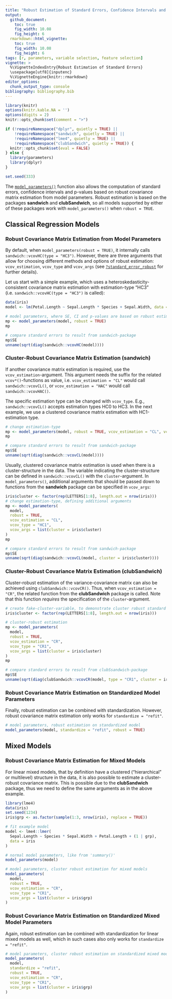 ```yaml
---
title: "Robust Estimation of Standard Errors, Confidence Intervals and p-values"
output: 
  github_document:
    toc: true
    fig_width: 10.08
    fig_height: 6
  rmarkdown::html_vignette:
    toc: true
    fig_width: 10.08
    fig_height: 6
tags: [r, parameters, variable selection, feature selection]
vignette: >
  %\VignetteIndexEntry{Robust Estimation of Standard Errors}
  \usepackage[utf8]{inputenc}
  %\VignetteEngine{knitr::rmarkdown}
editor_options: 
  chunk_output_type: console
bibliography: bibliography.bib
---
```


```r
library(knitr)
options(knitr.kable.NA = '')
options(digits = 2)
knitr::opts_chunk$set(comment = ">")

if (!requireNamespace("dplyr", quietly = TRUE) ||
    !requireNamespace("sandwich", quietly = TRUE) ||
    !requireNamespace("lme4", quietly = TRUE) ||
    !requireNamespace("clubSandwich", quietly = TRUE)) {
  knitr::opts_chunk$set(eval = FALSE)
} else {
  library(parameters)
  library(dplyr)
}

set.seed(333)
```

The [`model_parameters()`](https://easystats.github.io/parameters/articles/model_parameters.html) function also allows the computation of standard errors, confidence intervals and p-values based on robust covariance matrix estimation from model parameters. Robust estimation is based on the packages **sandwich** and **clubSandwich**, so all models supported by either of these packages work with `model_parameters()` when `robust = TRUE`.

## Classical Regression Models

### Robust Covariance Matrix Estimation from Model Parameters

By default, when `model_parameters(robust = TRUE)`, it internally calls `sandwich::vcovHC(type = "HC3")`. However, there are three arguments that allow for choosing different methods and options of robust estimation: `vcov_estimation`, `vcov_type` and `vcov_args` (see [`?standard_error_robust`](https://easystats.github.io/parameters/reference/standard_error_robust.html) for further details).

Let us start with a simple example, which uses a heteroskedasticity-consistent covariance matrix estimation with estimation-type "HC3" (i.e. `sandwich::vcovHC(type = "HC3")` is called):

```r
data(iris)
model <- lm(Petal.Length ~ Sepal.Length * Species + Sepal.Width, data = iris)

# model parameters, where SE, CI and p-values are based on robust estimation
mp <- model_parameters(model, robust = TRUE)
mp

# compare standard errors to result from sandwich-package
mp$SE
unname(sqrt(diag(sandwich::vcovHC(model))))
```

### Cluster-Robust Covariance Matrix Estimation (sandwich)

If another covariance matrix estimation is required, use the `vcov_estimation`-argument. This argument needs the suffix for the related `vcov*()`-functions as value, i.e. `vcov_estimation = "CL"` would call `sandwich::vcovCL()`, or `vcov_estimation = "HAC"` would call `sandwich::vcovHAC()`.

The specific estimation type can be changed with `vcov_type`. E.g., `sandwich::vcovCL()` accepts estimation types HC0 to HC3. In the next example, we use a clustered covariance matrix estimation with HC1-estimation type.

```r
# change estimation-type
mp <- model_parameters(model, robust = TRUE, vcov_estimation = "CL", vcov_type = "HC1")
mp

# compare standard errors to result from sandwich-package
mp$SE
unname(sqrt(diag(sandwich::vcovCL(model))))
```

Usually, clustered covariance matrix estimation is used when there is a cluster-structure in the data. The variable indicating the cluster-structure can be defined in `sandwich::vcovCL()` with the `cluster`-argument. In `model_parameters()`, additional arguments that should be passed down to functions from the **sandwich** package can be specified in `vcov_args`:

```r
iris$cluster <- factor(rep(LETTERS[1:8], length.out = nrow(iris)))
# change estimation-type, defining additional arguments
mp <- model_parameters(
  model, 
  robust = TRUE, 
  vcov_estimation = "CL", 
  vcov_type = "HC1",
  vcov_args = list(cluster = iris$cluster)
)
mp

# compare standard errors to result from sandwich-package
mp$SE
unname(sqrt(diag(sandwich::vcovCL(model, cluster = iris$cluster))))
```

### Cluster-Robust Covariance Matrix Estimation (clubSandwich)

Cluster-robust estimation of the variance-covariance matrix can also be achieved using `clubSandwich::vcovCR()`. Thus, when `vcov_estimation = "CR"`, the related function from the **clubSandwich** package is called. Note that this function _requires_ the specification of the `cluster`-argument.

```r
# create fake-cluster-variable, to demonstrate cluster robust standard errors
iris$cluster <- factor(rep(LETTERS[1:8], length.out = nrow(iris)))

# cluster-robust estimation
mp <- model_parameters(
  model, 
  robust = TRUE, 
  vcov_estimation = "CR", 
  vcov_type = "CR1", 
  vcov_args = list(cluster = iris$cluster)
)
mp

# compare standard errors to result from clubSsandwich-package
mp$SE
unname(sqrt(diag(clubSandwich::vcovCR(model, type = "CR1", cluster = iris$cluster))))
```

### Robust Covariance Matrix Estimation on Standardized Model Parameters

Finally, robust estimation can be combined with standardization. However, robust covariance matrix estimation only works for `standardize = "refit"`.

```r
# model parameters, robust estimation on standardized model
model_parameters(model, standardize = "refit", robust = TRUE)
```

## Mixed Models

### Robust Covariance Matrix Estimation for Mixed Models

For linear mixed models, that by definition have a clustered ("hierarchical" or multilevel) structure in the data, it is also possible to estimate a cluster-robust covariance matrix. This is possible due to the **clubSandwich** package, thus we need to define the same arguments as in the above example.

```r
library(lme4)
data(iris)
set.seed(1234)
iris$grp <- as.factor(sample(1:3, nrow(iris), replace = TRUE))

# fit example model
model <- lme4::lmer(
  Sepal.Length ~ Species * Sepal.Width + Petal.Length + (1 | grp),
  data = iris
)

# normal model parameters, like from 'summary()'
model_parameters(model)

# model parameters, cluster robust estimation for mixed models
model_parameters(
  model, 
  robust = TRUE, 
  vcov_estimation = "CR", 
  vcov_type = "CR1", 
  vcov_args = list(cluster = iris$grp)
)
```

### Robust Covariance Matrix Estimation on Standardized Mixed Model Parameters

Again, robust estimation can be combined with standardization for linear mixed models as well, which in such cases also only works for `standardize = "refit"`.

```r
# model parameters, cluster robust estimation on standardized mixed model
model_parameters(
  model, 
  standardize = "refit",
  robust = TRUE, 
  vcov_estimation = "CR", 
  vcov_type = "CR1", 
  vcov_args = list(cluster = iris$grp)
)
```
